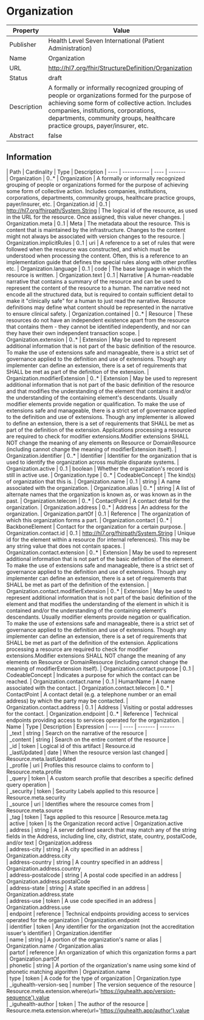 
  # Organization

  
|Property|Value|
|---|---|
|Publisher|Health Level Seven International (Patient Administration)|
|Name|Organization|
|URL|http://hl7.org/fhir/StructureDefinition/Organization|
|Status|draft|
|Description|A formally or informally recognized grouping of people or organizations formed for the purpose of achieving some form of collective action.  Includes companies, institutions, corporations, departments, community groups, healthcare practice groups, payer/insurer, etc.|
|Abstract|false|

  ## Information
  <Tabs> <TabItem value="structure" label="Structure">
   | Path | Cardinality | Type | Description
  | ---- | ----------- | ---- | -------  
 | Organization | 0..* | Organization | A formally or informally recognized grouping of people or organizations formed for the purpose of achieving some form of collective action.  Includes companies, institutions, corporations, departments, community groups, healthcare practice groups, payer/insurer, etc. 
 | Organization.id | 0..1 | http://hl7.org/fhirpath/System.String | The logical id of the resource, as used in the URL for the resource. Once assigned, this value never changes. 
 | Organization.meta | 0..1 | Meta | The metadata about the resource. This is content that is maintained by the infrastructure. Changes to the content might not always be associated with version changes to the resource. 
 | Organization.implicitRules | 0..1 | uri | A reference to a set of rules that were followed when the resource was constructed, and which must be understood when processing the content. Often, this is a reference to an implementation guide that defines the special rules along with other profiles etc. 
 | Organization.language | 0..1 | code | The base language in which the resource is written. 
 | Organization.text | 0..1 | Narrative | A human-readable narrative that contains a summary of the resource and can be used to represent the content of the resource to a human. The narrative need not encode all the structured data, but is required to contain sufficient detail to make it "clinically safe" for a human to just read the narrative. Resource definitions may define what content should be represented in the narrative to ensure clinical safety. 
 | Organization.contained | 0..* | Resource | These resources do not have an independent existence apart from the resource that contains them - they cannot be identified independently, and nor can they have their own independent transaction scope. 
 | Organization.extension | 0..* | Extension | May be used to represent additional information that is not part of the basic definition of the resource. To make the use of extensions safe and manageable, there is a strict set of governance  applied to the definition and use of extensions. Though any implementer can define an extension, there is a set of requirements that SHALL be met as part of the definition of the extension. 
 | Organization.modifierExtension | 0..* | Extension | May be used to represent additional information that is not part of the basic definition of the resource and that modifies the understanding of the element that contains it and/or the understanding of the containing element's descendants. Usually modifier elements provide negation or qualification. To make the use of extensions safe and manageable, there is a strict set of governance applied to the definition and use of extensions. Though any implementer is allowed to define an extension, there is a set of requirements that SHALL be met as part of the definition of the extension. Applications processing a resource are required to check for modifier extensions.Modifier extensions SHALL NOT change the meaning of any elements on Resource or DomainResource (including cannot change the meaning of modifierExtension itself). 
 | Organization.identifier | 0..* | Identifier | Identifier for the organization that is used to identify the organization across multiple disparate systems. 
 | Organization.active | 0..1 | boolean | Whether the organization's record is still in active use. 
 | Organization.type | 0..* | CodeableConcept | The kind(s) of organization that this is. 
 | Organization.name | 0..1 | string | A name associated with the organization. 
 | Organization.alias | 0..* | string | A list of alternate names that the organization is known as, or was known as in the past. 
 | Organization.telecom | 0..* | ContactPoint | A contact detail for the organization. 
 | Organization.address | 0..* | Address | An address for the organization. 
 | Organization.partOf | 0..1 | Reference | The organization of which this organization forms a part. 
 | Organization.contact | 0..* | BackboneElement | Contact for the organization for a certain purpose. 
 | Organization.contact.id | 0..1 | http://hl7.org/fhirpath/System.String | Unique id for the element within a resource (for internal references). This may be any string value that does not contain spaces. 
 | Organization.contact.extension | 0..* | Extension | May be used to represent additional information that is not part of the basic definition of the element. To make the use of extensions safe and manageable, there is a strict set of governance  applied to the definition and use of extensions. Though any implementer can define an extension, there is a set of requirements that SHALL be met as part of the definition of the extension. 
 | Organization.contact.modifierExtension | 0..* | Extension | May be used to represent additional information that is not part of the basic definition of the element and that modifies the understanding of the element in which it is contained and/or the understanding of the containing element's descendants. Usually modifier elements provide negation or qualification. To make the use of extensions safe and manageable, there is a strict set of governance applied to the definition and use of extensions. Though any implementer can define an extension, there is a set of requirements that SHALL be met as part of the definition of the extension. Applications processing a resource are required to check for modifier extensions.Modifier extensions SHALL NOT change the meaning of any elements on Resource or DomainResource (including cannot change the meaning of modifierExtension itself). 
 | Organization.contact.purpose | 0..1 | CodeableConcept | Indicates a purpose for which the contact can be reached. 
 | Organization.contact.name | 0..1 | HumanName | A name associated with the contact. 
 | Organization.contact.telecom | 0..* | ContactPoint | A contact detail (e.g. a telephone number or an email address) by which the party may be contacted. 
 | Organization.contact.address | 0..1 | Address | Visiting or postal addresses for the contact. 
 | Organization.endpoint | 0..* | Reference | Technical endpoints providing access to services operated for the organization. 
</TabItem>
 <TabItem value="searchparameter" label="Search Parameters">
   | Name | Type | Description  | Expression 
    | ---- | ---- | ------- | ------  
 | _text | string | Search on the narrative of the resource |   
 | _content | string | Search on the entire content of the resource |   
 | _id | token | Logical id of this artifact | Resource.id  
 | _lastUpdated | date | When the resource version last changed | Resource.meta.lastUpdated  
 | _profile | uri | Profiles this resource claims to conform to | Resource.meta.profile  
 | _query | token | A custom search profile that describes a specific defined query operation |   
 | _security | token | Security Labels applied to this resource | Resource.meta.security  
 | _source | uri | Identifies where the resource comes from | Resource.meta.source  
 | _tag | token | Tags applied to this resource | Resource.meta.tag  
 | active | token | Is the Organization record active | Organization.active  
 | address | string | A server defined search that may match any of the string fields in the Address, including line, city, district, state, country, postalCode, and/or text | Organization.address  
 | address-city | string | A city specified in an address | Organization.address.city  
 | address-country | string | A country specified in an address | Organization.address.country  
 | address-postalcode | string | A postal code specified in an address | Organization.address.postalCode  
 | address-state | string | A state specified in an address | Organization.address.state  
 | address-use | token | A use code specified in an address | Organization.address.use  
 | endpoint | reference | Technical endpoints providing access to services operated for the organization | Organization.endpoint  
 | identifier | token | Any identifier for the organization (not the accreditation issuer's identifier) | Organization.identifier  
 | name | string | A portion of the organization's name or alias | Organization.name / Organization.alias  
 | partof | reference | An organization of which this organization forms a part | Organization.partOf  
 | phonetic | string | A portion of the organization's name using some kind of phonetic matching algorithm | Organization.name  
 | type | token | A code for the type of organization | Organization.type  
 | _iguhealth-version-seq | number | The version sequence of the resource | Resource.meta.extension.where(url='https://iguhealth.app/version-sequence').value  
 | _iguhealth-author | token | The author of the resource | Resource.meta.extension.where(url='https://iguhealth.app/author').value  

</TabItem>
</Tabs>